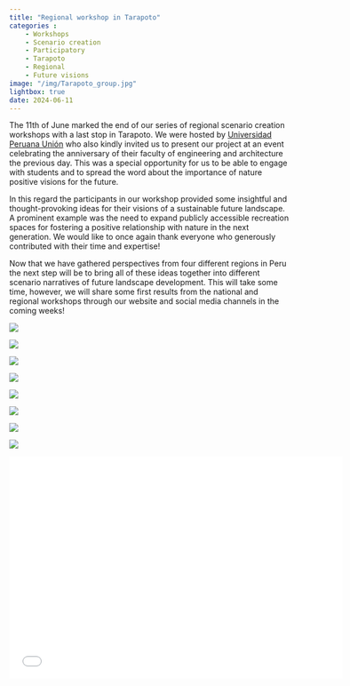 ```yaml
---
title: "Regional workshop in Tarapoto"
categories : 
    - Workshops
    - Scenario creation
    - Participatory
    - Tarapoto
    - Regional
    - Future visions
image: "/img/Tarapoto_group.jpg"
lightbox: true
date: 2024-06-11
---
```


The 11th of June marked the end of our series of regional scenario creation workshops with a last stop in Tarapoto. We were hosted by [Universidad Peruana Unión](https://upeu.edu.pe/#) who also kindly invited us to present our project at an event celebrating the anniversary of their faculty of engineering and architecture the previous day. This was a special opportunity for us to be able to engage with students and to spread the word about the importance of nature positive visions for the future.   

In this regard the participants in our workshop provided some insightful and thought-provoking ideas for their visions of a sustainable future landscape. A prominent example was the need to expand publicly accessible recreation spaces for fostering a positive relationship with nature in the next generation. We would like to once again thank everyone who generously contributed with their time and expertise! 

Now that we have gathered perspectives from four different regions in Peru the next step will be to bring all of these ideas together into different scenario narratives of future landscape development. This will take some time, however, we will share some first results from the national and regional workshops through our website and social media channels in the coming weeks!

::: {layout-nrow=2}
![](/img/Tarapoto_1.jpg){group="my-gallery"}

![](/img/Tarapoto_2.jpg){group="my-gallery"}

![](/img/Tarapoto_3.jpg){group="my-gallery"}

![](/img/Tarapoto_5.jpg){group="my-gallery"}

![](/img/Tarapoto_6.jpg){group="my-gallery"}

![](/img/Tarapoto_group.jpg){group="my-gallery"}

![](/img/Tarapoto_pres_3.jpg){group="my-gallery"}

![](/img/Tarapoto_pres_4.jpg){group="my-gallery"}

:::

```{=html}
<div class="embed-container">
  <p align="center"><iframe width="600" height="400" src="/media/Regional_workshop_pres_ES_Tarapoto.pdf" style="border: 0.5px" ></iframe
  /p>
</div>
```



